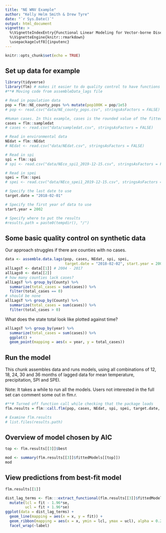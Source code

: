 ```yaml
---
title: "NE WNV Example"
author: "Kelly Helm Smith & Drew Tyre"
date: "`r Sys.Date()`"
output: html_document
vignette: >
  %\VignetteIndexEntry{Functional Linear Modeling for Vector-borne Disease}
  %\VignetteEngine{knitr::rmarkdown}
  \usepackage[utf8]{inputenc}
---
```


```r
knitr::opts_chunk$set(echo = TRUE)
```

## Set up data for example
```r
library(tidyverse)
library(flm) # makes it easier to do quality control to have functions readily available
#**# Moving code from assembleData_lags file

# Read in population data
pop = flm::NE_county_pops %>% mutate(pop100K = pop/1e5) 
# pop <- read.csv("data/NE_county_pops.csv", stringsAsFactors = FALSE)

#Human cases. In this example, cases is the rounded value of the fitted model (i.e. simulated)
cases = flm::sampledat
# cases <- read.csv("data/sampledat.csv", stringsAsFactors = FALSE)

# Read in environmental data
NEdat = flm::NEdat
# NEdat <- read.csv("data/NEdat.csv", stringsAsFactors = FALSE)

# Read in spi
spi = flm::spi
# spi <- read.csv("data/NEco_spi1_2019-12-15.csv", stringsAsFactors = FALSE)

# Read in spei
spei = flm::spei
# spei <- read.csv("data/NEco_spei1_2019-12-15.csv", stringsAsFactors = FALSE)

# Specify the last date to use
target.date = "2018-02-01"

# Specify the first year of data to use
start.year = 2002

# Specify where to put the results
#results.path = paste0(tempdir(), "/")

```
## Some basic quality control on synthetic data

Our approach struggles if there are counties with no cases.

```r
data <- assemble.data.lags(pop, cases, NEdat, spi, spei, 
                           target.date = "2018-02-02", start.year = 2002, in.seed = 4872957)
allLagsT <- data[[1]] # 2004 - 2017
allLags0 <- data[[2]]
# how many counties lack cases?
allLagsT %>% group_by(County) %>% 
  summarize(total_cases = sum(cases)) %>% 
  filter(total_cases == 0)
# should be none
allLagsT %>% group_by(County) %>% 
  summarize(total_cases = sum(cases)) %>% 
  filter(total_cases > 0)
```

What does the state total look like plotted 
against time?

```r
allLagsT %>% group_by(year) %>% 
  summarize(total_cases = sum(cases)) %>% 
  ggplot() + 
  geom_point(mapping = aes(x = year, y = total_cases))
```

## Run the model

This chunk assembles data and runs models, using all combinations of 12, 18, 24, 30 and 36 months of lagged data for mean temperature, precipitation, SPI and SPEI.

Note: It takes a while to run all the models. Users not interested in the full set can comment some out in flm.r. 

```r

#**# Turned off function call while checking that the package loads
flm.results = flm::call.flm(pop, cases, NEdat, spi, spei, target.date, start.year, in.seed = 4872957)

# Examine flm.results
# list.files(results.path)
```

## Overview of model chosen by AIC 
```r
top <- flm.results[[3]]$best

mod <- summary(flm.results[[3]]$fittedModels[[top]])
mod

```
## View predictions from best-fit model
```r
flm.results[[1]]
```

```r
dist_lag_terms <- flm:::extract_functional(flm.results[[3]]$fittedModels[[top]]) %>% 
  mutate(lcl = fit - 1.96*se,
         ucl = fit + 1.96*se)
ggplot(data = dist_lag_terms) + 
  geom_line(mapping = aes(x = x, y = fit)) +
  geom_ribbon(mapping = aes(x = x, ymin = lcl, ymax = ucl), alpha = 0.2)+
  facet_wrap(~label)
```


